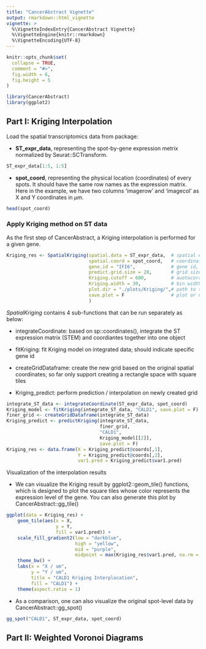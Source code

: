 ```yaml
---
title: "CancerAbstract Vignette"
output: rmarkdown::html_vignette
vignette: >
  %\VignetteIndexEntry{CancerAbstract Vignette}
  %\VignetteEngine{knitr::rmarkdown}
  %\VignetteEncoding{UTF-8}
---
```


<style>
    pre {border: 0;}
    img {border: 0;}
</style>

```r
knitr::opts_chunk$set(
  collapse = TRUE,
  comment = "#>",
  fig.width = 6, 
  fig.height = 5
)
```

```r
library(CancerAbstract)
library(ggplot2)
```

## Part I: Kriging Interpolation

Load the spatial transcriptomics data from package: 

- **ST_expr_data**, representing the spot-by-gene expression metrix normalized by Seurat::SCTransform. 

```r
ST_expr_data[1:5, 1:5]
```

- **spot_coord**, representing the physical location (coordinates) of every spots. It should have the same row names as the expression matrix. Here in the example, we have two columns 'imagerow' and 'imagecol' as X and Y coordinates in $\mu m$. 

```r
head(spot_coord)
```


### Apply Kriging method on ST data

As the first step of CancerAbstract, a Kriging interpolation is performed for a given gene. 

```r
Kriging_res <- SpatialKriging(spatial.data = ST_expr_data,  # spatial expression matrix
                              spatial.coord = spot_coord,   # coordinates
                              gene.id = "IFI6",             # gene id, a colname in spatial.data
                              predict.grid.size = 20,       # grid size for interpolation
                              Kriging.cutoff = 600,         # auotocorrelation effect range
                              Kriging.width = 30,           # bin widths in Kriging sampling
                              plot.dir = "./plots/Kriging/",# path to save figures
                              save.plot = F                 # plot or not; default is T
                              )
```

*SpatialKriging* contains 4 sub-functions that can be run separately as below:

- integrateCoordinate: based on sp::coordinates(), integrate the ST expression matrix (STEM) and coordiantes together into one object

- fitKriging: fit Kriging model on integrated data; should indicate specific gene id

- createGridDataframe: create the new grid based on the original spatial coordinates; so far only support creating a rectangle space with square tiles

- Kriging_predict: perform prediction / interpolation on newly created grid

```r
integrate_ST_data <- integrateCoordinate(ST_expr_data, spot_coord)
Kriging_model <- fitKriging(integrate_ST_data, "CALD1", save.plot = F)
finer_grid <- createGridDataframe(integrate_ST_data)
Kriging_predict <- predictKriging(integrate_ST_data,
                                  finer_grid,
                                  "CALD1",
                                  Kriging_model[[2]],
                                  save.plot = F)
Kriging_res <- data.frame(X = Kriging_predict@coords[,1],
                          Y = Kriging_predict@coords[,2],
                          var1.pred = Kriging_predict$var1.pred)
```

Visualization of the interpolation results

- We can visualize the Kriging result by ggplot2::geom_tile() functions, which is designed to plot the square tiles whose color represents the expression level of the gene. You can also generate this plot by CancerAbstract::gg_tile()

```r
ggplot(data = Kriging_res) + 
    geom_tile(aes(x = X, 
                  y = Y, 
                  fill = var1.pred)) + 
    scale_fill_gradient2(low = "darkblue", 
                         high = "yellow", 
                         mid = "purple", 
                         midpoint = max(Kriging_res$var1.pred, na.rm = T) / 2) +
    theme_bw() + 
    labs(x = "X / um", 
         y = "Y / um", 
         title = "CALD1 Kriging Interplocation", 
         fill = "CALD1") +
    theme(aspect.ratio = 1)
```

- As a comparison, one can also visualize the original spot-level data by CancerAbstract::gg_spot()

```r
gg_spot("CALD1", ST_expr_data, spot_coord)
```


## Part II: Weighted Voronoi Diagrams



```r

```





